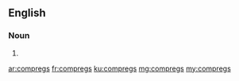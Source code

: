==English==

===Noun===
{{head|en|plural}}

# {{plural of|compreg|lang=en}}

[[ar:compregs]]
[[fr:compregs]]
[[ku:compregs]]
[[mg:compregs]]
[[my:compregs]]